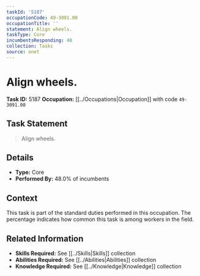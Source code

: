 ```yaml
---
taskId: '5187'
occupationCode: 49-3091.00
occupationTitle: ''
statement: Align wheels.
taskType: Core
incumbentsResponding: 48
collection: Tasks
source: onet
---
```

# Align wheels.

**Task ID:** 5187
**Occupation:** [[../Occupations|Occupation]] with code `49-3091.00`

## Task Statement

> Align wheels.

## Details

- **Type:** Core
- **Performed By:** 48.0% of incumbents

## Context

This task is part of the standard duties performed in this occupation. The percentage indicates how common this task is among workers in the field.

## Related Information

- **Skills Required:** See [[../Skills|Skills]] collection
- **Abilities Required:** See [[../Abilities|Abilities]] collection
- **Knowledge Required:** See [[../Knowledge|Knowledge]] collection
